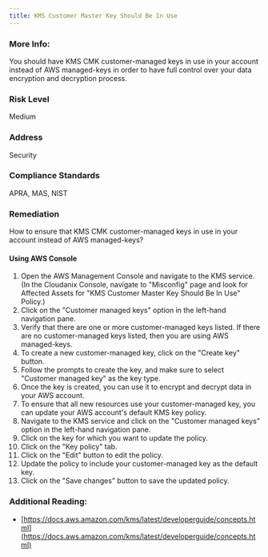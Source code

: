 ```yaml
---
title: KMS Customer Master Key Should Be In Use
---
```


### More Info:

You should have KMS CMK customer-managed keys in use in your account instead of AWS managed-keys in order to have full control over your data encryption and decryption process.

### Risk Level

Medium

### Address

Security

### Compliance Standards

APRA, MAS, NIST

### Remediation

How to ensure that KMS CMK customer-managed keys in use in your account instead of AWS managed-keys?

#### Using AWS Console

1. Open the AWS Management Console and navigate to the KMS service.
    (In the Cloudanix Console, navigate to "Misconfig" page and look for Affected Assets for "KMS Customer Master Key Should Be In Use" Policy.)
2. Click on the "Customer managed keys" option in the left-hand navigation pane.
3. Verify that there are one or more customer-managed keys listed. If there are no customer-managed keys listed, then you are using AWS managed-keys.
4. To create a new customer-managed key, click on the "Create key" button.
5. Follow the prompts to create the key, and make sure to select "Customer managed key" as the key type.
6. Once the key is created, you can use it to encrypt and decrypt data in your AWS account.
7. To ensure that all new resources use your customer-managed key, you can update your AWS account's default KMS key policy.
8. Navigate to the KMS service and click on the "Customer managed keys" option in the left-hand navigation pane.
9. Click on the key for which you want to update the policy.
10. Click on the "Key policy" tab.
11. Click on the "Edit" button to edit the policy.
12. Update the policy to include your customer-managed key as the default key.
13. Click on the "Save changes" button to save the updated policy.

### Additional Reading:

- [https://docs.aws.amazon.com/kms/latest/developerguide/concepts.html](https://docs.aws.amazon.com/kms/latest/developerguide/concepts.html)
